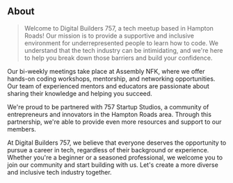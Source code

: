 ## About

>Welcome to Digital Builders 757, a tech meetup based in Hampton Roads! Our mission is to provide a supportive and inclusive environment for underrepresented people to learn how to code. We understand that the tech industry can be intimidating, and we're here to help you break down those barriers and build your confidence.

Our bi-weekly meetings take place at Assembly NFK, where we offer hands-on coding workshops, mentorship, and networking opportunities. Our team of experienced mentors and educators are passionate about sharing their knowledge and helping you succeed.

We're proud to be partnered with 757 Startup Studios, a community of entrepreneurs and innovators in the Hampton Roads area. Through this partnership, we're able to provide even more resources and support to our members.

At Digital Builders 757, we believe that everyone deserves the opportunity to pursue a career in tech, regardless of their background or experience. Whether you're a beginner or a seasoned professional, we welcome you to join our community and start building with us. Let's create a more diverse and inclusive tech industry together.
